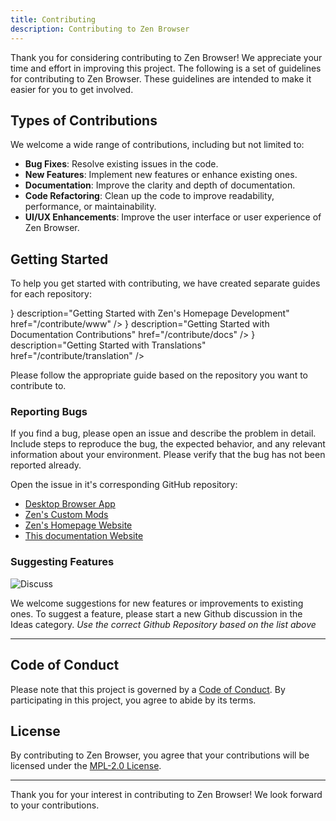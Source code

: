 ```yaml
---
title: Contributing
description: Contributing to Zen Browser
---
```



Thank you for considering contributing to Zen Browser! We appreciate your time and effort in improving this project. The following is a set of guidelines for contributing to Zen Browser. These guidelines are intended to make it easier for you to get involved.

## Types of Contributions

We welcome a wide range of contributions, including but not limited to:

- **Bug Fixes**: Resolve existing issues in the code.
- **New Features**: Implement new features or enhance existing ones.
- **Documentation**: Improve the clarity and depth of documentation.
- **Code Refactoring**: Clean up the code to improve readability, performance, or maintainability.
- **UI/UX Enhancements**: Improve the user interface or user experience of Zen Browser.

## Getting Started

To help you get started with contributing, we have created separate guides for each repository:

<Cards>
  <Card title="www" icon={<GlobeIcon />} description="Getting Started with Zen's Homepage Development" href="/contribute/www" />
  <Card title="docs" icon={<BookIcon />} description="Getting Started with Documentation Contributions" href="/contribute/docs" />
  <Card title="translation" icon={<BookAIcon />} description="Getting Started with Translations" href="/contribute/translation" />
</Cards>


Please follow the appropriate guide based on the repository you want to contribute to.

### Reporting Bugs

If you find a bug, please open an issue and describe the problem in detail. Include steps to reproduce the bug, the expected behavior, and any relevant information about your environment. Please verify that the bug has not been reported already.

<Callout type="info">
Open the issue in it's corresponding GitHub repository:

- [Desktop Browser App](https://github.com/zen-browser/desktop/issues)
- [Zen's Custom Mods](https://github.com/zen-browser/theme-store)
- [Zen's Homepage Website](https://github.com/zen-browser/www)
- [This documentation Website](https://github.com/zen-browser/docs)
</Callout>

### Suggesting Features

![Discuss](/assets/contribute/discuss.png)

We welcome suggestions for new features or improvements to existing ones. To suggest a feature, please start a new Github discussion in the Ideas category.
_Use the correct Github Repository based on the list above_

---

## Code of Conduct

Please note that this project is governed by a [Code of Conduct](CODE_OF_CONDUCT.md). By participating in this project, you agree to abide by its terms.

## License

By contributing to Zen Browser, you agree that your contributions will be licensed under the [MPL-2.0 License](https://github.com/zen-browser/desktop/blob/main/LICENSE).

---

Thank you for your interest in contributing to Zen Browser! We look forward to your contributions.
